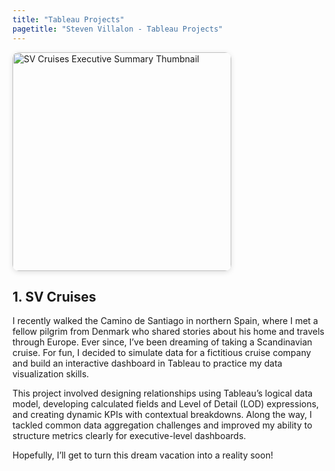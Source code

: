 ```yaml
---
title: "Tableau Projects"
pagetitle: "Steven Villalon - Tableau Projects"
---
```



<a href="https://public.tableau.com/views/sv_cruises_workbook2/Dashboard" target="_blank">
  <img src="https://public.tableau.com/static/images/sv/sv_cruises_workbook2/Dashboard/1.png" 
       alt="SV Cruises Executive Summary Thumbnail"
       style="width: 350px; border-radius: 10px; box-shadow: 0 2px 8px rgba(0,0,0,0.12);" />
</a>



## 1. SV Cruises

I recently walked the Camino de Santiago in northern Spain, where I met a fellow pilgrim from Denmark who shared stories about his home and travels through Europe. Ever since, I’ve been dreaming of taking a Scandinavian cruise. For fun, I decided to simulate data for a fictitious cruise company and build an interactive dashboard in Tableau to practice my data visualization skills.

This project involved designing relationships using Tableau’s logical data model, developing calculated fields and Level of Detail (LOD) expressions, and creating dynamic KPIs with contextual breakdowns. Along the way, I tackled common data aggregation challenges and improved my ability to structure metrics clearly for executive-level dashboards.

Hopefully, I’ll get to turn this dream vacation into a reality soon!
